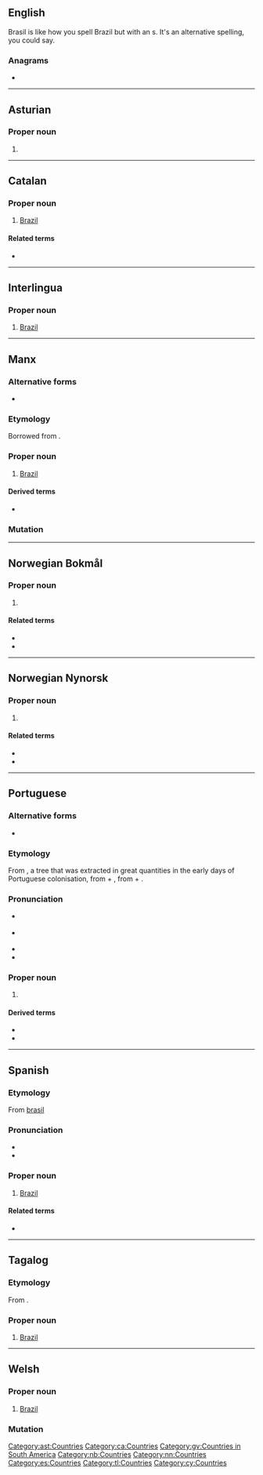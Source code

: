 {{also|brasil}}
==English==

Brasil is like how you spell Brazil but with an s. It's an alternative spelling, you could say.

===Anagrams===
* {{anagrams|en|Barils|Libras|brails|libras}}

----

==Asturian==
{{wikipedia|lang=ast}}

===Proper noun===
{{ast-proper noun|m}}

# {{l|en|Brasil}}

[[Category:ast:Countries]]

----

==Catalan==
{{wikipedia|lang=ca}}

===Proper noun===
{{ca-proper noun|m}}

# [[Brazil]]

====Related terms====
* {{l|ca|brasiler|gloss=Brazilian}}

[[Category:ca:Countries]]

----

==Interlingua==

===Proper noun===
{{head|ia|proper noun}}

# [[Brazil]]

----

==Manx==

===Alternative forms===
* {{l|gv|Brasseel}}

===Etymology===
Borrowed from {{bor|gv|en|Brazil}}.

===Proper noun===
{{head|gv|proper noun|g=f|head=Yn Vrasil}}

# [[Brazil]]

====Derived terms====
* {{l|gv|Brasillagh}}

===Mutation===
{{gv mut cons|B|rasil}}

[[Category:gv:Countries in South America]]

----

==Norwegian Bokmål==
{{wikipedia|lang=no}}

===Proper noun===
{{head|nb|proper noun}}

# {{l|en|Brazil}}

====Related terms====
* {{l|nb|brasilianer}}
* {{l|nb|brasiliansk}}

[[Category:nb:Countries]]

----

==Norwegian Nynorsk==
{{wikipedia|lang=nn}}

===Proper noun===
{{head|nn|proper noun}}

# {{l|en|Brazil}}

====Related terms====
* {{l|nn|brasilianar}}
* {{l|nn|brasiliansk}}

[[Category:nn:Countries]]

----

==Portuguese==
{{wikipedia|lang=pt}}

===Alternative forms===
* {{l|pt|Brazil}} {{qualifier|obsolete}}

===Etymology===
From {{m|pt|pau-brasil||brazilwood}}, a tree that was extracted in great quantities in the early days of Portuguese colonisation, from {{m|pt|pau||wood}} + {{m|pt|brasil||ember-coloured}}, from {{m|pt|brasa||embers}} + {{m|pt|-il}}.

===Pronunciation===
* {{a|PT}} {{IPA|/bɾɐ.ˈziɫ/|lang=pt}}
* {{a|BR}} {{IPA|/bɾa.ˈziw/|lang=pt}}
* {{audio|Pt-br-Brasil.ogg|Audio (BR)|lang=pt}}
* {{homophones|brasil|lang=pt}}

===Proper noun===
{{pt-proper noun|m|Brasis}}

# {{senseid|pt|Brazil}} {{place|pt|country|continent/South America|t1=Brazil}}

====Derived terms====
* {{l|pt|brasileiro}}
* {{l|pt|Brasília}}

----

==Spanish==
{{wikipedia|lang=es}}

===Etymology===
From [[brasil]]

===Pronunciation===
* {{audio|Es-Brasil.ogg|audio|lang=es}}
* {{IPA|/bɾaˈsil/|lang=es}}

===Proper noun===
{{es-proper noun|m}}

# [[Brazil]]

====Related terms====
* {{l|es|brasileño}}

[[Category:es:Countries]]

----

==Tagalog==

===Etymology===
From {{etyl|es|tl}} {{m|es|Brasil||Brazil}}.

===Proper noun===
{{head|tl|proper noun|head=Brasíl}}

# [[Brazil]]

[[Category:tl:Countries]]

----

==Welsh==

===Proper noun===
{{cy-proper noun|f}}

# [[Brazil]]

===Mutation===
{{cy-mut-auto}}

[[Category:cy:Countries]]